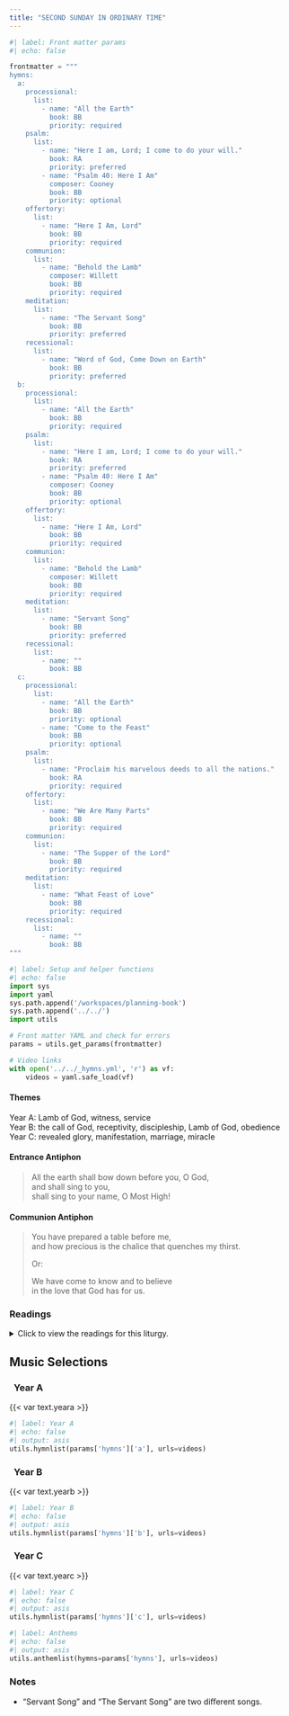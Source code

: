 ```yaml
---
title: "SECOND SUNDAY IN ORDINARY TIME"
---
```


```python
#| label: Front matter params
#| echo: false

frontmatter = """
hymns:
  a:
    processional:
      list:
        - name: "All the Earth"
          book: BB
          priority: required
    psalm:
      list:
        - name: "Here I am, Lord; I come to do your will."
          book: RA
          priority: preferred
        - name: "Psalm 40: Here I Am"
          composer: Cooney
          book: BB
          priority: optional
    offertory:
      list:
        - name: "Here I Am, Lord"
          book: BB
          priority: required
    communion:
      list:
        - name: "Behold the Lamb"
          composer: Willett
          book: BB
          priority: required
    meditation:
      list:
        - name: "The Servant Song"
          book: BB
          priority: preferred
    recessional:
      list:
        - name: "Word of God, Come Down on Earth"
          book: BB
          priority: preferred
  b:
    processional:
      list:
        - name: "All the Earth"
          book: BB
          priority: required
    psalm:
      list:
        - name: "Here I am, Lord; I come to do your will."
          book: RA
          priority: preferred
        - name: "Psalm 40: Here I Am"
          composer: Cooney
          book: BB
          priority: optional
    offertory:
      list:
        - name: "Here I Am, Lord"
          book: BB
          priority: required
    communion:
      list:
        - name: "Behold the Lamb"
          composer: Willett
          book: BB
          priority: required
    meditation:
      list:
        - name: "Servant Song"
          book: BB
          priority: preferred
    recessional:
      list:
        - name: ""
          book: BB
  c:
    processional:
      list:
        - name: "All the Earth"
          book: BB
          priority: optional
        - name: "Come to the Feast"
          book: BB
          priority: optional
    psalm:
      list:
        - name: "Proclaim his marvelous deeds to all the nations."
          book: RA
          priority: required
    offertory:
      list:
        - name: "We Are Many Parts"
          book: BB
          priority: required
    communion:
      list:
        - name: "The Supper of the Lord"
          book: BB
          priority: required
    meditation:
      list:
        - name: "What Feast of Love"
          book: BB
          priority: required
    recessional:
      list:
        - name: ""
          book: BB
"""
```

```python
#| label: Setup and helper functions
#| echo: false
import sys
import yaml
sys.path.append('/workspaces/planning-book')
sys.path.append('../../')
import utils

# Front matter YAML and check for errors
params = utils.get_params(frontmatter)

# Video links
with open('../../_hymns.yml', 'r') as vf:
    videos = yaml.safe_load(vf)
```

:::  {.red}
#### **Themes**
:::

[Year A:]{.red} Lamb of God, witness, service  
[Year B:]{.red} the call of God, receptivity, discipleship, Lamb of
God, obedience  
[Year C:]{.red} revealed glory, manifestation, marriage, miracle  

:::  {.red}
#### **Entrance Antiphon**
:::

> All the earth shall bow down before you, O God,  
> and shall sing to you,  
> shall sing to your name, O Most High!

:::  {.red}
#### **Communion Antiphon**
:::

> You have prepared a table before me,  
> and how precious is the chalice that quenches my thirst.  
>  
> [Or:]{.red}  
>  
> We have come to know and to believe  
> in the love that God has for us.

:::: {.content-visible when-format="html"}
::: {.red}
### Readings
:::

<details>
  <summary>Click to view the readings for this liturgy.</summary>

::: {.red}
### &nbsp; Year A

#### First Reading [Passage]{style="float:right" .small}
:::

First line,  
&ensp;   indented as needed.  

***

::: {.red}
#### Responsorial Psalm [Passage]{style="float:right" .small}
:::

**[℟.]{.red}** **Refrain.**  

Verse 1;  
&emsp;  indented as needed,
Verse 1, continuing.  

**[℟.]{.red}** **Refrain.**  

***

::: {.red}
#### Second Reading [Passage]{style="float:right" .small}
:::

***

::: {.red}
#### Alleluia [Passage]{style="float:right" .small}
:::

**[℟.]{.red}** **Alleluia, alleluia.**  
Verse  
**[℟.]{.red}** **Alleluia, alleluia.**

***

::: {.red}
#### Gospel [Passage]{style="float:right" .small}
:::

::: {.centered}
{{< var symbols.cross >}} &nbsp; {{< var symbols.cross >}} &nbsp; {{< var symbols.cross >}}
:::

::: {.red}
### &nbsp; Year B

#### First Reading [Passage]{style="float:right" .small}
:::

First line,  
&ensp;   indented as needed.  

***

::: {.red}
#### Responsorial Psalm [Passage]{style="float:right" .small}
:::

**[℟.]{.red}** **Refrain.**  

Verse 1;  
&emsp;  indented as needed,
Verse 1, continuing.  

**[℟.]{.red}** **Refrain.**  

***

::: {.red}
#### Second Reading [Passage]{style="float:right" .small}
:::

***

::: {.red}
#### Alleluia [Passage]{style="float:right" .small}
:::

**[℟.]{.red}** **Alleluia, alleluia.**  
Verse  
**[℟.]{.red}** **Alleluia, alleluia.**

***

::: {.red}
#### Gospel [Passage]{style="float:right" .small}
:::

::: {.centered}
{{< var symbols.cross >}} &nbsp; {{< var symbols.cross >}} &nbsp; {{< var symbols.cross >}}
:::

::: {.red}
### &nbsp; Year C

#### First Reading [Isaiah 62:1-5]{style="float:right" .small}
:::

For Zion’s sake I will not be silent,  
&ensp;   for Jerusalem’s sake I will not be quiet,  
until her vindication shines forth like the dawn  
&ensp;   and her victory like a burning torch.  

Nations shall behold your vindication,  
&ensp;   and all the kings your glory;  
you shall be called by a new name  
&ensp;   pronounced by the mouth of the LORD.  
You shall be a glorious crown in the hand of the LORD,  
&ensp;   a royal diadem held by your God.  
No more shall people call you “Forsaken,“  
&ensp;   or your land “Desolate,“  
but you shall be called “My Delight,“  
&ensp;   and your land “Espoused.”  
For the LORD delights in you  
&ensp;   and makes your land his spouse.  
As a young man marries a virgin,  
&ensp;   your Builder shall marry you;  
and as a bridegroom rejoices in his bride  
&ensp;   so shall your God rejoice in you.  

***

::: {.red}
#### Responsorial Psalm [Psalm 96:1-2, 2-3, 7-8, 9-10]{style="float:right" .small}
:::

**[℟.]{.red}** **Proclaim his marvelous deeds to all the nations.**  

Sing to the LORD a new song;  
&emsp;            sing to the LORD, all you lands.  
Sing to the LORD; bless his name.  

**[℟.]{.red}** **Proclaim his marvelous deeds to all the nations.**  

Announce his salvation, day after day.  
Tell his glory among the nations;  
&ensp;            among all peoples, his wondrous deeds.  

**[℟.]{.red}** **Proclaim his marvelous deeds to all the nations.**  

Give to the LORD, you families of nations,  
&ensp;            give to the LORD glory and praise;  
&ensp;            give to the LORD the glory due his name!  

**[℟.]{.red}** **Proclaim his marvelous deeds to all the nations.**  

Worship the LORD in holy attire.  
&ensp;            Tremble before him, all the earth;  
Say among the nations: The LORD is king.  
&ensp;            He governs the peoples with equity.  

**℟.** **Proclaim his marvelous deeds to all the nations.**  

***

::: {.red}
#### Second Reading [1 Corinthians 12:4-11]{style="float:right" .small}
:::

Brothers and sisters:  
There are different kinds of spiritual gifts but the same Spirit;  
there are different forms of service but the same Lord;  
there are different workings but the same God  
who produces all of them in everyone.  
To each individual the manifestation of the Spirit  
is given for some benefit.  
To one is given through the Spirit the expression of wisdom;  
to another, the expression of knowledge according to the 
same Spirit;  
to another, faith by the same Spirit;  
to another, gifts of healing by the one Spirit;  
to another, mighty deeds;  
to another, prophecy;  
to another, discernment of spirits;  
to another, varieties of tongues;  
to another, interpretation of tongues.  
But one and the same Spirit produces all of these,  
distributing them individually to each person as he wishes.  

***

::: {.red}
#### Alleluia [2 Thessalonians 2:14]{style="float:right" .small}
:::

**[℟.]{.red}** **Alleluia, alleluia.**  
God has called us through the Gospel  
to possess the glory of our Lord Jesus Christ.  
**[℟.]{.red}** **Alleluia, alleluia.**

***

::: {.red}
#### Gospel [John 2:1-11]{style="float:right" .small}
:::

There was a wedding at Cana in Galilee,  
and the mother of Jesus was there.  
Jesus and his disciples were also invited to the wedding.  
When the wine ran short,  
the mother of Jesus said to him,  
“They have no wine.”  
And Jesus said to her,  
“Woman, how does your concern affect me?  
My hour has not yet come.”  
His mother said to the servers,  
“Do whatever he tells you.”  
Now there were six stone water jars there for Jewish ceremonial washings,  
each holding twenty to thirty gallons.  
Jesus told them,  
“Fill the jars with water.”  
So they filled them to the brim.  
Then he told them,  
“Draw some out now and take it to the headwaiter.”  
So they took it.   
And when the headwaiter tasted the water that had become wine,  
without knowing where it came from  
— although the servers who had drawn the water knew —,  
the headwaiter called the bridegroom and said to him,  
“Everyone serves good wine first,  
and then when people have drunk freely, an inferior one;  
but you have kept the good wine until now.”  
Jesus did this as the beginning of his signs at Cana in Galilee  
and so revealed his glory,  
and his disciples began to believe in him.

</details>
::::

::: {.red}
## Music Selections
:::

::: {.titlered}
### &nbsp; Year A
:::
{{< var text.yeara >}}

```python
#| label: Year A
#| echo: false
#| output: asis
utils.hymnlist(params['hymns']['a'], urls=videos)
```

::: {.titlered}
### &nbsp; Year B
:::
{{< var text.yearb >}}

```python
#| label: Year B
#| echo: false
#| output: asis
utils.hymnlist(params['hymns']['b'], urls=videos)
```

::: {.titlered}
### &nbsp; Year C
:::
{{< var text.yearc >}}

```python
#| label: Year C
#| echo: false
#| output: asis
utils.hymnlist(params['hymns']['c'], urls=videos)
```


```python
#| label: Anthems
#| echo: false
#| output: asis
utils.anthemlist(hymns=params['hymns'], urls=videos)
```

::: {.red}
### Notes
:::

* “Servant Song” and “The Servant Song” are two diﬀerent songs.